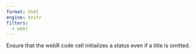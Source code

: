 ```yaml
---
format: html
engine: knitr
filters:
  - webr
---
```


Ensure that the webR code cell initializes a status even if a title is omitted. 
